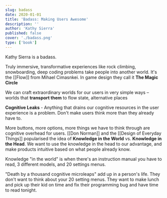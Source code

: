 ```yaml
---
slug: badass
date: 2020-01-01
title: 'Badass: Making Users Awesome'
description: ''
author: 'Kathy Sierra'
published: false
cover: './badass.png'
type: ['book']
---
```


Kathy Sierra is a badass.

Truly immersive, transformative experiences like rock climbing, snowboarding, deep coding problems take people into another world. It's the [[Flow]] from Mihael Cimasnkei. In game design they call it **The Magic Circle**

We can craft extraordinary worlds for our users in very simple ways – worlds that __transport them__ to flow state, alternative places

**Cognitive Leaks** - Anything that drains our cognitive resources in the user experience is a problem. Don't make users think more than they already have to.

More buttons, more options, more things we have to think through are cognitive overhead for users.
[[Don Norman]] and the [[Design of Everyday Things]] popularised the idea of **Knowledge in the World** vs. **Knowledge in the Head**. We want to use the knowledge in the head to our advantage, and make products intuitive based on what people already know. 

Knowledge "in the world" is when there's an instruction manual you have to read, 3 different models, and 20 settings menus.

"Death by a thousand cognitive microleaps" add up in a person's life. They don't want to think about your 20 setting menus. They want to make lunch and pick up their kid on time and fix their programming bug and have time to read tonight.
